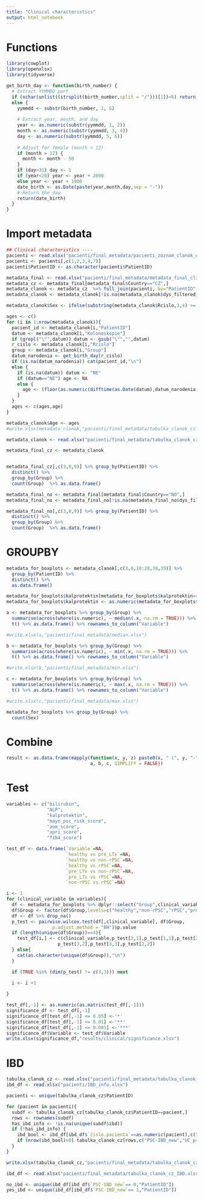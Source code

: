 ---
title: "Clinical characteristics"
output: html_notebook
---

# Functions

```{r}
library(cowplot)
library(openxlsx)
library(tidyverse)

get_birth_day <- function(birth_number) {
  # Extract YYMMDD part
  if (nchar(unlist((strsplit(birth_number,split = "/")))[1])<6) return(NA)
  else {
    yymmdd <- substr(birth_number, 1, 6)
    
    # Extract year, month, and day
    year <- as.numeric(substr(yymmdd, 1, 2))
    month <- as.numeric(substr(yymmdd, 3, 4))
    day <- as.numeric(substr(yymmdd, 5, 6))
    
    # Adjust for female (month > 12)
    if (month > 12) {
      month <- month - 50
    }
    if (day>31) day <- 1
    if (year<20) year <- year + 2000
    else year <- year + 1900
    date_birth <- as.Date(paste(year,month,day,sep = "-"))
    # Return the day
    return(date_birth)
  }
}
```

# Import metadata

```{r, eval=FALSE}
## Clinical characteristics ----
pacienti <- read.xlsx("pacienti/final_metadata/pacienti_zoznam_clanok_only.xlsx")
pacienti <- pacienti[,c(1,2,3,4,7)]
pacienti$PatientID <- as.character(pacienti$PatientID)

metadata_final <- read.xlsx("pacienti/final_metadata/metadata_final_clinical.xlsx")
metadata_cz <- metadata_final[metadata_final$Country=="CZ",]
metadata_clanok <- metadata_cz  %>% full_join(pacienti, by="PatientID")
metadata_clanok <- metadata_clanok[!is.na(metadata_clanok$dys_filtered_asv),]

metadata_clanok$Sex <- ifelse(substring(metadata_clanok$Rcislo,3,4) >= 50,"F","M")

ages <- c()
for (i in 1:nrow(metadata_clanok)){
  pacient_id <- metadata_clanok[i,"PatientID"]
  datum <- metadata_clanok[i,"Kolonoskopie"]
  if (grepl("\"",datum)) datum <- gsub("\"","",datum)
  r_cislo <- metadata_clanok[i,"Rcislo"]
  group <- metadata_clanok[i,"Group"]
  datum_narodenia <- get_birth_day(r_cislo)
  if (is.na(datum_narodenia)) cat(pacient_id,"\n")
  else {
    if (is.na(datum)) datum <- "NE"
    if (datum=="NE") age <- NA
    else {
      age <- (floor(as.numeric(difftime(as.Date(datum),datum_narodenia,units ="days") /365)))
    }
  }
  ages <- c(ages,age)
}

metadata_clanok$Age <- ages
#write.xlsx(metadata_clanok,"pacienti/final_metadata/tabulka_clanok_cz.xlsx")
```

```{r}
metadata_clanok <- read.xlsx("pacienti/final_metadata/tabulka_clanok_cz.xlsx")
```

```{r}
metadata_final_cz <- metadata_clanok


metadata_final_cz[,c(3,8,9)] %>% group_by(PatientID) %>%
  distinct() %>%
  group_by(Group) %>%
  count(Group)  %>% as.data.frame()
```

```{r}
metadata_final_no <- metadata_final[metadata_final$Country=="NO",]
metadata_final_no <- metadata_final_no[!is.na(metadata_final_no$dys_filtered_asv),]

metadata_final_no[,c(3,8,9)] %>% group_by(PatientID) %>%
  distinct() %>%
  group_by(Group) %>%
  count(Group)  %>% as.data.frame()
```

# GROUPBY

```{r}
metadata_for_boxplots <- metadata_clanok[,c(3,8,10:28,38,39)] %>%
  group_by(PatientID) %>%
  distinct() %>%
  as.data.frame()

metadata_for_boxplots$kalprotektin[metadata_for_boxplots$kalprotektin==">6000"] <- 6000
metadata_for_boxplots$kalprotektin <- as.numeric(metadata_for_boxplots$kalprotektin)

a <- metadata_for_boxplots %>% group_by(Group) %>% 
  summarise(across(where(is.numeric), ~ median(.x, na.rm = TRUE))) %>%
  t() %>% as.data.frame() %>% rownames_to_column("Variable") 

#write.xlsx(a,"pacienti/final_metadata/median.xlsx")

b <- metadata_for_boxplots %>% group_by(Group) %>% 
  summarise(across(where(is.numeric), ~ min(.x, na.rm = TRUE))) %>%
  t() %>% as.data.frame() %>% rownames_to_column("Variable")

#write.xlsx(b,"pacienti/final_metadata/min.xlsx")

c <- metadata_for_boxplots %>% group_by(Group) %>% 
  summarise(across(where(is.numeric), ~ max(.x, na.rm = TRUE))) %>%
  t() %>% as.data.frame() %>% rownames_to_column("Variable")

#write.xlsx(c,"pacienti/final_metadata/max.xlsx")

metadata_for_boxplots %>% group_by(Group) %>%
  count(Sex) 


```
# Combine

```{r}
result <- as.data.frame(mapply(function(x, y, z) paste0(x, " (", y, "-", z, ")"), 
                               a, b, c, SIMPLIFY = FALSE))
```

# Test 

```{r}
variables <- c("bilirubin",
               "ALP",
               "kalprotektin",
               "mayo_psc_risk_score",
               "aom_score", 
               "apri_score",
               "fib4_score")
```

```{r}
test_df <- data.frame(`Variable`=NA,
                      `healthy vs pre_LTx`=NA,
                      `healthy vs non-rPSC`=NA,
                      `healthy vs rPSC`=NA,
                      `pre_LTx vs non-rPSC`=NA,
                      `pre_LTx vs rPSC`=NA,
                      `non-rPSC vs rPSC`=NA)

i <- 1
for (clinical_variable in variables){
  df <- metadata_for_boxplots %>% dplyr::select("Group",clinical_variable)
  df$Group <- factor(df$Group,levels=c("healthy","non-rPSC","rPSC","pre_ltx"))
  df <- df %>% drop_na()
  p_test <- pairwise.wilcox.test(df[,clinical_variable], df$Group,
                 p.adjust.method = "BH")$p.value
  if (length(unique(df$Group))==4){
    test_df[i,] <- c(clinical_variable,p_test[3,1],p_test[1,1],p_test[2,1],
                   p_test[3,2],p_test[3,3],p_test[2,2])
  } else{
    cat(as.character(unique(df$Group)),"\n")
  }

  if (TRUE %in% (dim(p_test) != c(3,3))) next

  i <- i +1
  
}

test_df[,-1] <- as.numeric(as.matrix(test_df[,-1]))
significance_df <- test_df[,-1]
significance_df[test_df[,-1] <= 0.05] <-'*'
significance_df[test_df[,-1] <= 0.01] <-'**'
significance_df[test_df[,-1] <= 0.001] <-'***'
significance_df$Variable <- test_df$Variable
write.xlsx(significance_df,"results/clinical/significance.xlsx")
```

# IBD

```{r}
tabulka_clanok_cz <- read.xlsx("pacienti/final_metadata/tabulka_clanok_cz.xlsx")
ibd_df <- read.xlsx("pacienti/IBD_info.xlsx")
```

```{r}
pacienti <- unique(tabulka_clanok_cz$PatientID)

for (pacient in pacienti){
  subdf <- tabulka_clanok_cz[tabulka_clanok_cz$PatientID==pacient,]
  rows <- rownames(subdf)
  has_ibd_info <- !is.na(unique(subdf$ibd))
  if (!has_ibd_info) {
    ibd_bool <- ibd_df[ibd_df$`čislo.pacienta`==as.numeric(pacient),c(5,6,7,8)]
    if (nrow(ibd_bool)>0) tabulka_clanok_cz[rows,c("PSC-IBD_new","UC_preTx","denovo_UC","Crohn")] <- ibd_bool
  }
}
```

```{r}
write.xlsx(tabulka_clanok_cz,"pacienti/final_metadata/tabulka_clanok_cz_IBD.xlsx")
```

```{r}
ibd_df <- read.xlsx("pacienti/final_metadata/tabulka_clanok_cz_IBD.xlsx")

no_ibd <- unique(ibd_df[ibd_df$`PSC-IBD_new`== 0,"PatientID"])
yes_ibd <- unique(ibd_df[ibd_df$`PSC-IBD_new`== 1,"PatientID"])
```



